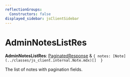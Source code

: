```yaml
---
reflectionGroups:
  Constructors: false
displayed_sidebar: jsClientSidebar
---
```



# AdminNotesListRes

 **AdminNotesListRes**: [PaginatedResponse](../interfaces/js_client.internal.PaginatedResponse.mdx) & ``{ notes: [Note](../classes/js_client.internal.Note.mdx)[]  }``

The list of notes with pagination fields.

